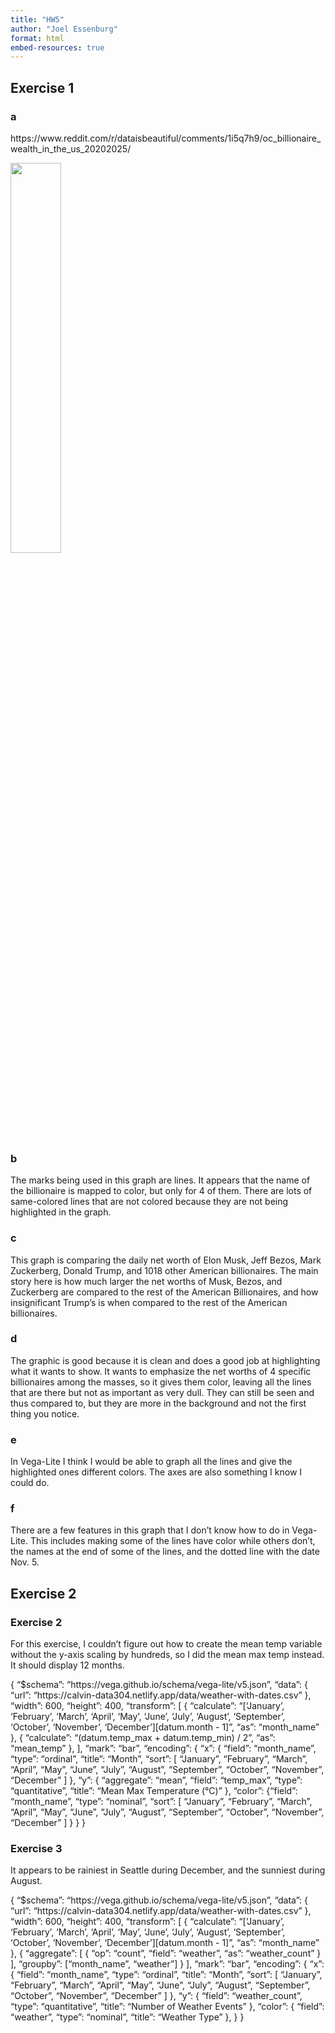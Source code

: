 ```yaml
---
title: "HW5"
author: "Joel Essenburg"
format: html
embed-resources: true
---
```


## Exercise 1

### a

https://www.reddit.com/r/dataisbeautiful/comments/1i5q7h9/oc_billionaire_wealth_in_the_us_20202025/

![](https://preview.redd.it/billionaire-wealth-in-the-u-s-2020-2025-v0-azdvwhghi5ee1.png?width=1080&crop=smart&auto=webp&s=02cea09a019d2999067fcf6aac42b60a37720024){width="40%"}

### b

The marks being used in this graph are lines. It appears that the name of the billionaire is mapped to color, but only for 4 of them. There are lots of same-colored lines that are not colored because they are not being highlighted in the graph.

### c

This graph is comparing the daily net worth of Elon Musk, Jeff Bezos, Mark Zuckerberg, Donald Trump, and 1018 other American billionaires. The main story here is how much larger the net worths of Musk, Bezos, and Zuckerberg are compared to the rest of the American Billionaires, and how insignificant Trump's is when compared to the rest of the American billionaires.

### d

The graphic is good because it is clean and does a good job at highlighting what it wants to show. It wants to emphasize the net worths of 4 specific billionaires among the masses, so it gives them color, leaving all the lines that are there but not as important as very dull. They can still be seen and thus compared to, but they are more in the background and not the first thing you notice.

### e

In Vega-Lite I think I would be able to graph all the lines and give the highlighted ones different colors. The axes are also something I know I could do.

### f

There are a few features in this graph that I don't know how to do in Vega-Lite. This includes making some of the lines have color while others don't, the names at the end of some of the lines, and the dotted line with the date Nov. 5.

## Exercise 2

### Exercise 2

For this exercise, I couldn't figure out how to create the mean temp variable without the y-axis scaling by hundreds, so I did the mean max temp instead. It should display 12 months.

{
  "$schema": "https://vega.github.io/schema/vega-lite/v5.json",
  "data": {
    "url": "https://calvin-data304.netlify.app/data/weather-with-dates.csv"
  },
  "width": 600,
  "height": 400,
  "transform": [
    {
      "calculate": "['January', 'February', 'March', 'April', 'May', 'June', 'July', 'August', 'September', 'October', 'November', 'December'][datum.month - 1]",
      "as": "month_name"
    },
    {
      "calculate": "(datum.temp_max + datum.temp_min) / 2",
      "as": "mean_temp"
    },
  ],
  "mark": "bar",
  "encoding": {
    "x": {
      "field": "month_name",
      "type": "ordinal",
      "title": "Month",
      "sort": [
        "January", "February", "March", "April", "May", "June", 
        "July", "August", "September", "October", "November", "December"
      ]
    },
    "y": {
      "aggregate": "mean",
      "field": "temp_max",
      "type": "quantitative",
      "title": "Mean Max Temperature (°C)"
    },
    "color": {"field": "month_name", 
    "type": "nominal",
    "sort": [
        "January", "February", "March", "April", "May", "June", 
        "July", "August", "September", "October", "November", "December"
      ]
    }
  }
}

### Exercise 3

It appears to be rainiest in Seattle during December, and the sunniest during August.

{
  "$schema": "https://vega.github.io/schema/vega-lite/v5.json",
  "data": {
    "url": "https://calvin-data304.netlify.app/data/weather-with-dates.csv"
  },
  "width": 600,
  "height": 400,
  "transform": [
    {
      "calculate": "['January', 'February', 'March', 'April', 'May', 'June', 'July', 'August', 'September', 'October', 'November', 'December'][datum.month - 1]",
      "as": "month_name"
    },
    {
      "aggregate": [
        {
          "op": "count",
          "field": "weather",
          "as": "weather_count"
        }
      ],
      "groupby": ["month_name", "weather"]
    }
  ],
  "mark": "bar",
  "encoding": {
    "x": {
      "field": "month_name",
      "type": "ordinal",
      "title": "Month",
      "sort": [
        "January", "February", "March", "April", "May", "June", 
        "July", "August", "September", "October", "November", "December"
      ]
    },
    "y": {
      "field": "weather_count",
      "type": "quantitative",
      "title": "Number of Weather Events"
    },
    "color": {
      "field": "weather",
      "type": "nominal",
      "title": "Weather Type"
    },
  }
}



